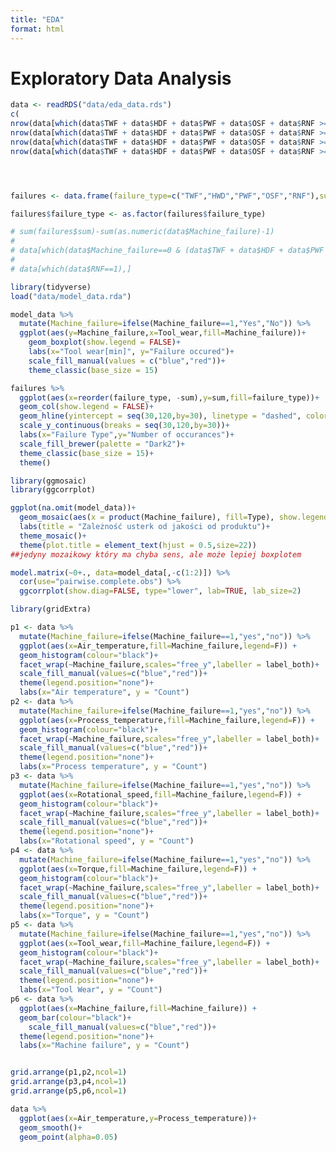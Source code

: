 ```yaml
---
title: "EDA"
format: html
---
```


# Exploratory Data Analysis 

```r
data <- readRDS("data/eda_data.rds")
c(
nrow(data[which(data$TWF + data$HDF + data$PWF + data$OSF + data$RNF >= 2),]),
nrow(data[which(data$TWF + data$HDF + data$PWF + data$OSF + data$RNF >= 3),]),
nrow(data[which(data$TWF + data$HDF + data$PWF + data$OSF + data$RNF >= 4),]),
nrow(data[which(data$TWF + data$HDF + data$PWF + data$OSF + data$RNF >= 5),]))




failures <- data.frame(failure_type=c("TWF","HWD","PWF","OSF","RNF"),sum=c(sum(data$TWF),sum(data$HDF),sum(data$PWF),sum(data$OSF),sum(data$RNF)))

failures$failure_type <- as.factor(failures$failure_type)

# sum(failures$sum)-sum(as.numeric(data$Machine_failure)-1)
# 
# data[which(data$Machine_failure==0 & (data$TWF + data$HDF + data$PWF + data$OSF + data$RNF != 0)),]
# 
# data[which(data$RNF==1),]
```


```r
library(tidyverse)
load("data/model_data.rda")

model_data %>%
  mutate(Machine_failure=ifelse(Machine_failure==1,"Yes","No")) %>%
  ggplot(aes(y=Machine_failure,x=Tool_wear,fill=Machine_failure))+
    geom_boxplot(show.legend = FALSE)+
    labs(x="Tool wear[min]", y="Failure occured")+
    scale_fill_manual(values = c("blue","red"))+
    theme_classic(base_size = 15)

failures %>%
  ggplot(aes(x=reorder(failure_type, -sum),y=sum,fill=failure_type))+
  geom_col(show.legend = FALSE)+
  geom_hline(yintercept = seq(30,120,by=30), linetype = "dashed", color = "black", alpha = 0.4, size=0.3)+
  scale_y_continuous(breaks = seq(30,120,by=30))+
  labs(x="Failure Type",y="Number of occurances")+
  scale_fill_brewer(palette = "Dark2")+
  theme_classic(base_size = 15)+
  theme()
```


```r
library(ggmosaic)
library(ggcorrplot)

ggplot(na.omit(model_data))+
  geom_mosaic(aes(x = product(Machine_failure), fill=Type), show.legend = F)+
  labs(title = "Zależność usterk od jakości od produktu")+
  theme_mosaic()+
  theme(plot.title = element_text(hjust = 0.5,size=22))
##jedyny mozaikowy który ma chyba sens, ale może lepiej boxplotem

model.matrix(~0+., data=model_data[,-c(1:2)]) %>% 
  cor(use="pairwise.complete.obs") %>% 
  ggcorrplot(show.diag=FALSE, type="lower", lab=TRUE, lab_size=2)
```

```r
library(gridExtra)

p1 <- data %>% 
  mutate(Machine_failure=ifelse(Machine_failure==1,"yes","no")) %>% 
  ggplot(aes(x=Air_temperature,fill=Machine_failure,legend=F)) +
  geom_histogram(colour="black")+
  facet_wrap(~Machine_failure,scales="free_y",labeller = label_both)+
  scale_fill_manual(values=c("blue","red"))+
  theme(legend.position="none")+
  labs(x="Air temperature", y = "Count")
p2 <- data %>% 
  mutate(Machine_failure=ifelse(Machine_failure==1,"yes","no")) %>% 
  ggplot(aes(x=Process_temperature,fill=Machine_failure,legend=F)) +
  geom_histogram(colour="black")+
  facet_wrap(~Machine_failure,scales="free_y",labeller = label_both)+
  scale_fill_manual(values=c("blue","red"))+
  theme(legend.position="none")+
  labs(x="Process temperature", y = "Count")
p3 <- data %>% 
  mutate(Machine_failure=ifelse(Machine_failure==1,"yes","no")) %>% 
  ggplot(aes(x=Rotational_speed,fill=Machine_failure,legend=F)) +
  geom_histogram(colour="black")+
  facet_wrap(~Machine_failure,scales="free_y",labeller = label_both)+
  scale_fill_manual(values=c("blue","red"))+
  theme(legend.position="none")+
  labs(x="Rotational speed", y = "Count")
p4 <- data %>% 
  mutate(Machine_failure=ifelse(Machine_failure==1,"yes","no")) %>% 
  ggplot(aes(x=Torque,fill=Machine_failure,legend=F)) +
  geom_histogram(colour="black")+
  facet_wrap(~Machine_failure,scales="free_y",labeller = label_both)+
  scale_fill_manual(values=c("blue","red"))+
  theme(legend.position="none")+
  labs(x="Torque", y = "Count")
p5 <- data %>% 
  mutate(Machine_failure=ifelse(Machine_failure==1,"yes","no")) %>% 
  ggplot(aes(x=Tool_wear,fill=Machine_failure,legend=F)) +
  geom_histogram(colour="black")+
  facet_wrap(~Machine_failure,scales="free_y",labeller = label_both)+
  scale_fill_manual(values=c("blue","red"))+
  theme(legend.position="none")+
  labs(x="Tool Wear", y = "Count")
p6 <- data %>% 
  ggplot(aes(x=Machine_failure,fill=Machine_failure)) +
  geom_bar(colour="black")+
    scale_fill_manual(values=c("blue","red"))+
  theme(legend.position="none")+
  labs(x="Machine failure", y = "Count")


grid.arrange(p1,p2,ncol=1)
grid.arrange(p3,p4,ncol=1)
grid.arrange(p5,p6,ncol=1)
```


```r
data %>% 
  ggplot(aes(x=Air_temperature,y=Process_temperature))+
  geom_smooth()+
  geom_point(alpha=0.05)
```

